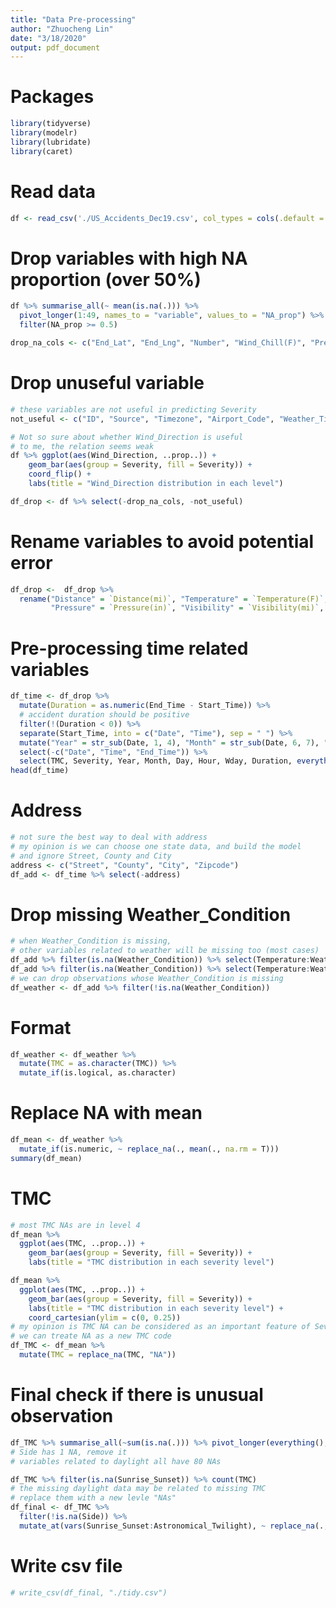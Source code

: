 ```yaml
---
title: "Data Pre-processing"
author: "Zhuocheng Lin"
date: "3/18/2020"
output: pdf_document
---
```

# Packages
```r
library(tidyverse)
library(modelr)
library(lubridate)
library(caret)
```

# Read data
```r
df <- read_csv('./US_Accidents_Dec19.csv', col_types = cols(.default = col_character())) %>% type_convert()
```

# Drop variables with high NA proportion (over 50%)
```r
df %>% summarise_all(~ mean(is.na(.))) %>% 
  pivot_longer(1:49, names_to = "variable", values_to = "NA_prop") %>% 
  filter(NA_prop >= 0.5)

drop_na_cols <- c("End_Lat", "End_Lng", "Number", "Wind_Chill(F)", "Precipitation(in)")
```

# Drop unuseful variable
```r
# these variables are not useful in predicting Severity
not_useful <- c("ID", "Source", "Timezone", "Airport_Code", "Weather_Timestamp", "Wind_Direction", "Country", "Description")

# Not so sure about whether Wind_Direction is useful
# to me, the relation seems weak
df %>% ggplot(aes(Wind_Direction, ..prop..)) +
    geom_bar(aes(group = Severity, fill = Severity)) +
    coord_flip() +
    labs(title = "Wind_Direction distribution in each level")

df_drop <- df %>% select(-drop_na_cols, -not_useful) 
```

# Rename variables to avoid potential error
```r
df_drop <-  df_drop %>%
  rename("Distance" = `Distance(mi)`, "Temperature" = `Temperature(F)`, "Humidity" = `Humidity(%)`, 
         "Pressure" = `Pressure(in)`, "Visibility" = `Visibility(mi)`, "Wind_Speed" = `Wind_Speed(mph)`)
```

# Pre-processing time related variables
```r
df_time <- df_drop %>%
  mutate(Duration = as.numeric(End_Time - Start_Time)) %>%
  # accident duration should be positive
  filter(!(Duration < 0)) %>%
  separate(Start_Time, into = c("Date", "Time"), sep = " ") %>%
  mutate("Year" = str_sub(Date, 1, 4), "Month" = str_sub(Date, 6, 7), "Day" = str_sub(Date, 9, 10), "Wday" = as.character(wday(Date)), "Hour" = str_sub(Time, 1, 2)) %>%
  select(-c("Date", "Time", "End_Time")) %>%
  select(TMC, Severity, Year, Month, Day, Hour, Wday, Duration, everything())
head(df_time)
```

# Address
```r
# not sure the best way to deal with address
# my opinion is we can choose one state data, and build the model
# and ignore Street, County and City
address <- c("Street", "County", "City", "Zipcode")
df_add <- df_time %>% select(-address)
```

# Drop missing Weather_Condition
```r
# when Weather_Condition is missing, 
# other variables related to weather will be missing too (most cases)
df_add %>% filter(is.na(Weather_Condition)) %>% select(Temperature:Weather_Condition)
df_add %>% filter(is.na(Weather_Condition)) %>% select(Temperature:Weather_Condition) %>% summarise_all(~sum(is.na(.)))
# we can drop observations whose Weather_Condition is missing
df_weather <- df_add %>% filter(!is.na(Weather_Condition))
```

# Format
```r
df_weather <- df_weather %>% 
  mutate(TMC = as.character(TMC)) %>% 
  mutate_if(is.logical, as.character)
```

# Replace NA with mean
```r
df_mean <- df_weather %>%
  mutate_if(is.numeric, ~ replace_na(., mean(., na.rm = T)))
summary(df_mean)
```

# TMC
```r
# most TMC NAs are in level 4
df_mean %>% 
  ggplot(aes(TMC, ..prop..)) +
    geom_bar(aes(group = Severity, fill = Severity)) +
    labs(title = "TMC distribution in each severity level")

df_mean %>% 
  ggplot(aes(TMC, ..prop..)) +
    geom_bar(aes(group = Severity, fill = Severity)) +
    labs(title = "TMC distribution in each severity level") +
    coord_cartesian(ylim = c(0, 0.25))
# my opinion is TMC NA can be considered as an important feature of Severity
# we can treate NA as a new TMC code
df_TMC <- df_mean %>%
  mutate(TMC = replace_na(TMC, "NA"))
```

# Final check if there is unusual observation
```r
df_TMC %>% summarise_all(~sum(is.na(.))) %>% pivot_longer(everything(), names_to = "variable", values_to = "NAs") %>% filter(NAs > 0)
# Side has 1 NA, remove it
# variables related to daylight all have 80 NAs

df_TMC %>% filter(is.na(Sunrise_Sunset)) %>% count(TMC)
# the missing daylight data may be related to missing TMC
# replace them with a new levle "NAs"
df_final <- df_TMC %>%
  filter(!is.na(Side)) %>%
  mutate_at(vars(Sunrise_Sunset:Astronomical_Twilight), ~ replace_na(., "NA"))
```

# Write csv file
```r
# write_csv(df_final, "./tidy.csv")
```

